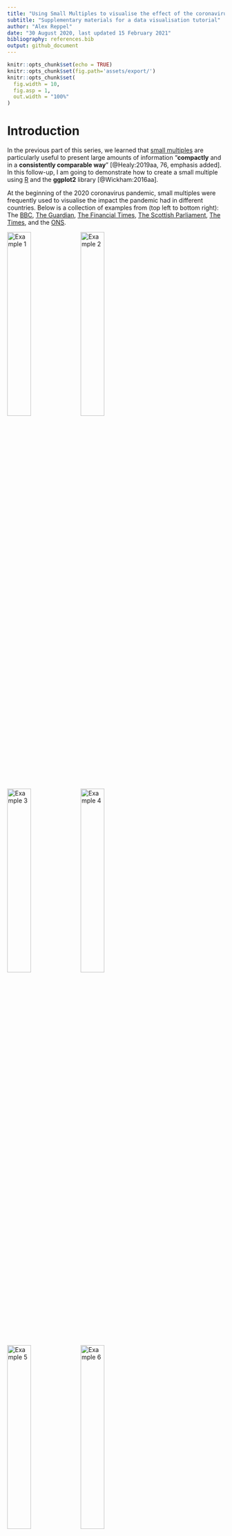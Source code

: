 ```yaml
---
title: "Using Small Multiples to visualise the effect of the coronavirus pandemic (Part 2)"
subtitle: "Supplementary materials for a data visualisation tutorial"
author: "Alex Reppel"
date: "30 August 2020, last updated 15 February 2021"
bibliography: references.bib
output: github_document
---
```



```r
knitr::opts_chunk$set(echo = TRUE)
knitr::opts_chunk$set(fig.path='assets/export/')
knitr::opts_chunk$set(
  fig.width = 10,
  fig.asp = 1,
  out.width = "100%"
)
```


# Introduction

In the previous part of this series, we learned that [small multiples](https://www.edwardtufte.com/bboard/q-and-a-fetch-msg?msg_id=0000hv) are particularly useful to present large amounts of information "**compactly** and in a **consistently comparable way**" [@Healy:2019aa, 76, emphasis added]. In this follow-up, I am going to demonstrate how to create a small multiple using [R](https://www.r-project.org/) and the **ggplot2** library [@Wickham:2016aa].

At the beginning of the 2020 coronavirus pandemic, small multiples were frequently used to visualise the impact the pandemic had in different countries. Below is a collection of examples from (top left to bottom right): The [BBC](https://www.bbc.com/news/world-51235105), [The Guardian](https://www.theguardian.com/world/2020/jul/30/covid-19-england-had-highest-excess-death-levels-in-europe-by-end-of-may), [The Financial Times](https://www.ft.com/content/a2901ce8-5eb7-4633-b89c-cbdf5b386938), [The Scottish Parliament](https://spice-spotlight.scot/2020/06/19/excess-deaths-in-scotland/), [The Times](https://www.thetimes.co.uk/article/curfew-threat-to-stop-virus-bwnst6nrq), and the [ONS](https://www.ons.gov.uk/peoplepopulationandcommunity/birthsdeathsandmarriages/deaths/bulletins/deathsregisteredweeklyinenglandandwalesprovisional/weekending14august2020).

![Example 1](assets/img/example3.png){width=33%}
![Example 2](assets/img/example2.png){width=33%}
![Example 3](assets/img/example1.png){width=33%}
![Example 4](assets/img/example4.png){width=33%}
![Example 5](assets/img/example5.png){width=33%}
![Example 6](assets/img/example6.png){width=33%}

Several of these examples compare *mortality rates* across countries. One of them, [John Burn-Murdock](https://twitter.com/jburnmurdoch)'s small multiple of [mortality rates for different countries](https://www.ft.com/content/a2901ce8-5eb7-4633-b89c-cbdf5b386938), is a particularly impressive example of how a carefully designed small multiple makes complex data accessible. Part of its appeal are the customisations and instructive annotations that were added to the graph.

![FT analysis of mortality rates by John Burn-Murdock. (Source: Financial Times.)](assets/img/inspiration.png){width=75%}


## Aim

Collecting mortality data across countries is difficult and we are not attempting to replicate that in this exercise. Instead, we will create a small multiple that compares *mortality rates* for England and Wales across different age groups using [R](https://www.r-project.org/) and the **ggplot2** library [@Wickham:2016aa]. As an additional challenge, my aim is to reproduce some of the aesthetics, as well as the overall visual appeal of [John Burn-Murdock](https://twitter.com/jburnmurdoch)'s small multiple of [mortality rates for different countries](https://www.ft.com/content/a2901ce8-5eb7-4633-b89c-cbdf5b386938).


## Acknowledgements

Good data visualisations depend on good data. For this exercise, I used data from the UK's [Office for National Statistics](https://www.ons.gov.uk/peoplepopulationandcommunity/birthsdeathsandmarriages/deaths/articles/comparisonsofallcausemortalitybetweeneuropeancountriesandregions/januarytojune2020). 

This, then, brings me to the first code snippet. Here, we create a variable called `acknowledgements` to store a number of acknowledgements that will later appear at the lower right corner of the graph. 

```r
acknowledgements <- c(
    "Data: Office for National Statistics licensed under the Open Government Licence.",
    "Created by AR using R and ggplot2. Aesthetics inspired by John Burn-Murdock / FT.",
    "Reference: Wickham H. (2016). ggplot2: Elegant Graphics for Data Analysis, 2nd ed., New York: Springer.")
```


# Customisation

There are a couple of additional variable required for the graph, such as an appropriate `title`.

```r
title <- "Weekly provisional figures on deaths registered in England and Wales."
```

Earlier, I said that, as an additional challenge, we will try to reproduce some of the design aesthetic of an existing visualisation, which means we should specify a couple of customisation options that we only have to specify once, but that will be used in code blocks through this exercise.

These are:

1. A subtitle that allows us to highlight individual words
2. The ability to highlight specific weeks in the final graph
3. A custom colour scheme


## Highlight individual words in the subtitle

We will use the subtitle of the final graph as a replacement for a more traditional legend that assists viewers in decoding the final graph.

This unwieldy line stores the text "*Weekly cases by age group for 2020 compared to the historic average between 2010 and 2019*" into the `subtitle` variable.

```r
subtitle <- "Weekly cases by age group for <b style='color: %s'>%d</b> compared to the <b style='color: %s'>historic average</b> between <b style='color: %s'>%d</b> to <b style='color: %s'>%d</b>."
```

The text contains some [HTML](https://en.wikipedia.org/wiki/HTML) code to highlight individual words, three placeholders (indicated by a `%d`) for dates, and another four placeholders (indicated by a `%s`) for colour labels.

Using HTML formatting and placeholders in the text allows us to (a) highlight individual words and (b) to insert years and colour names dynamically later on. (The technical term for this technique is called [string formatting](https://stackoverflow.com/questions/46085274/is-there-a-string-formatting-operator-in-r-similar-to-pythons).) 


## Highlight individual weeks

Another customisation we will do later on is to highlight individual weeks on the x-axis. The variable `highlight_weeks` contains the numbers of the four weeks that will be shown on the x-axis in the final graph (with the dates corresponding to each week):

1. Week 1, beginning Monday, 30. December 2019
2. Week 13, beginning Monday, 23. March 2020
3. Week 27, beginning Monday, 29. June 2020
4. Week 53, beginning Monday, 28. December 2020

```r
highlight_weeks <- c(1, 13, 27, 53)
```


## Specify a colour scheme

The last customisation we have to specify is a colour scheme. **ggplot2** offers a wide variety of themes and colour schemes, so this is yet another step that isn't really required to create an attractive graph. I am adding it here in an attempt to replicate the visual appeal of [John Burn-Murdock](https://twitter.com/jburnmurdoch)'s small multiple of [mortality rates for different countries](https://www.ft.com/content/a2901ce8-5eb7-4633-b89c-cbdf5b386938).

```r
# Current year
highlight_colour = "#C11B17"
# Previous years
historic_colour = "#343434"
# Background fill
background_colour = "#FFF5EE" # "SeaShell"
# Horizontal and vertical lines
grid_colour = "#FFF9F5"
# Main title
title_colour = "#0C090A" # "Night"
# Subtitle, caption, and axis labels
label_colour = "#5C5858" # "Gray Dolphin"
```


# Setup

Before we can begin crating a graph, we have to load a couple of packages that provide **R** with the necessary capabilities. We also have to load our data file.


## Packages

This exercise uses **ggplot2**, which is part of [tidyverse](https://www.tidyverse.org), a collection of several useful packages.

[tidyverse](https://www.tidyverse.org) is not part of the default R installation and needs to be installed separately.

To be able to customise the `subtitle` with HTML formatting, we also need to install [ggtext](https://github.com/wilkelab/ggtext). (In the code snippet below, the commands to load both packages are commented out. Remove the "#" sign in front of each line to install each package.)

```r
# install.packages("tidyverse")
# install.packages("ggtext")
```

Once installed, required packages can be loaded using the `library()` function.

```r
library(tidyverse)
library(ggtext)
```


## Data files

The data file extracted from the **ONS** data is stored as [comma-separated values](https://en.wikipedia.org/wiki/Comma-separated_values) and needs to be read into a variable.

The place where **R** can find the data file is the only argument required by the `read.csv()` function. The file is called `small_multiples_data_age_EW.csv` in the `_assets/_data/` directory.

We add two more useful arguments this function: (a) to specify that column names should be left untouched (`check.names = FALSE`) and (b) that empty cells should be treated as missing values or `NA`s, so that **R** knows that these values are missing (`na.strings = ""`).

```r
data <- read.csv(
  "assets/data/small_multiples_data_age_EW.csv",
  check.names = FALSE,
  na.strings = "")
```

We can confirm that the data was successfully loaded by using the `tail()` function, which displays the last couple of rows of the data set.

```r
tail(data)
```

Using the `tail()` function confirms that the data has been loaded successfully and that it is stored as expected, with the six age groups used as column labels.


# Data manipulation

Some additional *data wrangling* [@Sterling:2005aa] is required to convert the data set into a format that the **ggplot2** library can understand:

1. convert dates from text into date objects
2. 'tidy' the data set
3. create custom labels for the x-axis


## Dates

Dates are currently stored as text strings, but it'll be much easier to work with dates as `date object`, or objects where **R** knows that it is working with dates. 

The following code tells **R** that the `DATE` column contains dates in the form `DD/MM/YYYY`. The `data$DATE` command is shorthand for "select the entire `DATE` column in the `data` data set".

```r
data$DATE <- as.Date(
  data$DATE,
  format = "%d/%m/%Y")  # e.g. "26/08/2020"
```

Once dates are converted into date objects, **R** knows what to do with them. We can, for example, move each individual date stored in our data set back four days:

```r
data$DATE <- data$DATE - 4  # Move four days back to the beginning of the week.
```

I am doing this to highlight how easy it is to manipulate dates in **R**. But there is also a practical reason for moving the date to the beginning of the week. The ONS data labels weeks by the date of the Friday, or the end, of that week. By subtracting four days, we arrive at the Monday of the same week.

While not strictly necessary, it demonstrates the flexibility we have in terms of manipulating data within **R**, as opposed to changing date labels manually in a spreadsheet programme for example. (However, it is also important to acknowledge that the adjustment made here changes the reference to the data in the **ONS** data set, which may not be appropriate. These changes are made for illustrative purposes.)


## 'Tidy' the data set

The original data set from the **ONS** and the data set I created from it store some relevant values in columns., such as the six `Age Groups`. This format is often referred to as "*wide*", as opposed to a "*long*" format where all values are stored in rows and no values are stored in columns. While I find "wide" data much easier to read or work with manually, **ggplot2** disagrees and prefers data stored in "long" format, which is also known as "*tidy*" format.

The following code, adapted from Wickham and Grolemund [-@Wickham:2017aa, p. 153] converts our data set from a "wide" format into "long" or "tidy" format:

```r
data <- data %>%
  gather(
    `14 years or younger`,
    `15 to 44 years`,
    `45 to 64 years`,
    `65 to 74 years`,
    `75 to 84 years`,
    `85 years or more`,
    key = "AGE_GROUP",
    value = "CASE_COUNT")
```

We can confirm this by listing some of the rows in the now "tidy" data set. Here, we list five rows, starting at row 3,392:

```r
data[3392:3396,]
```

We can see that the different age groups were successfully into a "tidy" format that **ggplot2** likes.


## Identify current, previous, and first year

Many of the examples shown at the beginning of this tutorial compare mortality rates for 2020 with the average rates of previous years (typically the average over the past five years). This is an effective way to inform citizens about the impact of the pandemic.

We aim for something similar in this example, which requires us to distinguish data for the current year, previous years, and also for the first year in the data set. (These variables will be used in subsequent code blocks and to customise the `subtitle`.)

Identifying the current, previous, and first year in the data set is straightforward by locating either the highest values (using the `max()` function), or the lowest value (using the `min()` function) in the data set.

```r
current_year <- max(data$YEAR)
```


```r
previous_year <- max(data$YEAR[data$YEAR != current_year])  # != translates into "is not equal to"
```


```r
first_year <- min(data$YEAR)
```


## Labels (x-axis)

For this example, it is desirable to use actual dates as x-axis labels instead of listing the number of weeks.

The following code block looks intimidating, but really all it does is create a subset from our data that is restricted to the current year and the weeks we said we want to highlight in the final graph (which we had previously stored in the `highlighted_weeks` variable).

From this subset, all the `unique()` dates are extracted from the `DATE` column. The result is a list of dates from the current year that correspond with the list of weeks we want to highlight.

```r
dates <- unique(
  subset(
    data,
    YEAR == current_year & WEEK %in% highlight_weeks)$DATE)
```

We then assign that list of dates as names to the `highlight_weeks` variable. Because we previously converted dates into date *objects*, we can now change the way dates are displayed with the `format()` function.

```r
names(highlight_weeks) <- format(dates, "%d\n%b")
```


## Current and historic data

The previous data manipulation steps were applied to the entire data set.

The next ones require a distinction between `current` data (i.e., data from the most recent year) and `historic` data (i.e., data from previous years).

```r
current <- subset(data, YEAR == current_year)
```


```r
historic <- subset(data, YEAR < current_year)
```


## Historic average

While not particularly elegant, splitting the data into two separate data sets is a pragmatic way to be able to create the average of data from previous years.

The first step is to calculate the average (`mean`) of values for each `WEEK` and `AGE_GROUP` of the `historic` data set. Results are stored in a new variable called `historic_average`.

```r
historic_average <- aggregate(
  CASE_COUNT ~ WEEK + AGE_GROUP,
  FUN = mean,
  data = historic)
```

Looking at the variable `historic_average`, we can see that it is a table of averages for each of the age groups and weeks.

```r
tail(historic_average)
```

Another fairly complicated looking line changes the label of the third column from `CASE_COUNT` to `HISTORIC_AVERAGE`.

```r
names(historic_average)[names(historic_average) == "CASE_COUNT"] <- "HISTORIC_AVERAGE"
```

Having changed the label, we can now move on to merge the column `historic_average` into the `current` data set.

```r
current <- merge(
  current,
  historic_average,
  by = c("WEEK", "AGE_GROUP"),
  all = TRUE)
```

This helps create another column in the `current` data set called `YMIN`. This column contains the *minimum value* for each week of either the current year or the `historic_average`. (You will see later that this is used to determine the *floor* of the area plot for each week; otherwise, the area plot would fill the entire area down to the x-axis, which is not what we want.)

```r
current["YMIN"] <- apply(
  cbind(
    current$CASE_COUNT,
    current$HISTORIC_AVERAGE),
  1, min, na.rm = TRUE)
```


# The graph

We are now ready to generate the graph.


## Base layer

In *ggplot2*, a graph is initiated with the `ggplot()` function. The following code specifies to use the `historic` data set as its default and to show `WEEK`s on the x-axis and `CASE_COUNT`s on the y-axis.

```r
figure <- ggplot(
  data = historic,
  mapping = aes(
    x = WEEK,
    y = CASE_COUNT,
    group = as.factor(YEAR))
  )
```

What makes **ggplot2** to easy to use is its notion of *layers*. Having initialised the base layer above, we can now begin building our graph by adding additional layers to it.

But first, I would like to add the title, subtitle, and caption to our base layer.


### Labels

Adding labels to a graph is straightforward in **ggplot2**. Unfortunately, the customisation I want to add makes this process a little more complicated, because we first have to prepare the `subtitle` and `caption` text.

Remember the `subtitle` variable at the beginning of this exercise?

```r
subtitle
```

By using a combination of *string formatting* and *HTML code*, we can create a subtitle in lieu of a legend.

```r
subtitle <- sprintf(
  subtitle,
  highlight_colour,
  current_year,
  historic_colour,
  historic_colour,
  first_year,
  historic_colour,
  previous_year
  )
```

Using the `sprintf()` function, we swap the placeholders `%s` (text strings) and `%d` (dates) with variables from our data set. Each placeholder corresponds with the parameter of the function. (Example: The first `%s` in `subtitle` is replaced by the value stored in `highlight_colour`.)

We can confirm that everything worked well by printing the `subtitle` variable after formatting:

```r
subtitle
```

This is exactly what we wanted. Because we have loaded the `ggtext()` library, this will later interpret the HTML code when adding the text to the graph.

Similarly, we have previously stored acknowledgements in the `acknowledgements` variable, which consists of several items.

```r
acknowledgements
```

Before we can add that text to the graph, we have to "glue" each item together into a single text string.

We do that by converting our list of acknowledgements into a text string using the `paste()` function. The odd-looking argument `collapse = "\n"` tells it to join each items together with a new line character in between (`\n` is the so called [espace sequence](https://en.wikipedia.org/wiki/Escape_sequence) representing a "line break" or "[newline](https://en.wikipedia.org/wiki/Newline)").

By separating each item with a "new line", the caption runs over several lines, which looks much better than trying to put all that text into a single line.

```r
caption <- paste(
  acknowledgements,
  collapse = "\n")
```

We can now add the title, subtitle, and caption to the graph. **ggplot2** makes that very easy with concatenation where something is added (using the `+` operator) to the existing graph object (stored in the `figure` variable).

```r
figure <- figure +
  labs(
    title = title,
    subtitle = subtitle,
    caption = paste(
      acknowledgements,
      collapse = "\n")
    )
```

Printing the graph shows an empty frame, which is as it should be because we haven't yet specified any data to be put on top of it!

```r
figure
```


### Facet wrap

Before we add data to the frame, we convert it into a **small multiple**.

This step demonstrates the power of **ggplot2** probably more than any of the previous or subsequent steps.

This exercise began with the challenge of producing aesthetically pleasing small multiples. To do that in **ggplot2**, all that is required is the `facet_wrap()` function with three arguments:

1. The variable used to distinguish individual graphs
2. The number of rows used to organise individual graphs
3. Whether the same or different scales should be used for each graph

Once again, we add that to our existing graph object.

```r
figure <- figure +
  facet_wrap(
    ~ AGE_GROUP,
    nrow = 2,
    scales = "free"
    )
```

We use `AGE_GROUP` to separate the graph into six smaller graphs, arranged across two rows (`nrow`), with each individual graph using their own scale. (In reality, this only applies to the y-axis, because all six graphs use the same values for the x-axis).

```r
figure
```


## Additional layers

Now that we have established the frame for our small multiple, we can begin adding data to it.

Once again, the beauty of **ggplot2** is the clarity which which graphs are build. It applies a "*layered grammar of graphics*", which means that a graph can be thought of as a collection of layers, each one drawn over the previous one.

Without elements of subsequent layers printed over them, those of previous layers remain visible. The use of transparency offers further possibilities to keep them visible.


### Layer 1

The first layer shows historic data as a series of line graphs. Each line represents the number of weekly cases for one year between 2010 and 2019.

```r
figure <- figure +
  geom_line(
    colour = historic_colour,
    alpha = 0.1) # opacity level of 10%
```

The way lines are arranged does not allow for a direct comparison of historic data. An obvious way to enable this would be to draw each line in a different colour, thus considerably increasing the visual complexity of the resulting graph.

But this is not what we are interested in here. Instead, we can broadly see whether cases have fluctuated over the years, which is what we want.

```r
figure
```


### Layer 2

The second layer shows the *average of weekly cases* over all the previous years (i.e., between 2010 and 2019).

The average is once again shown as a line graph, although this time with a thicker line and considerably less opacity.

```r
figure <- figure +
  geom_line(
    data = current,
    mapping = aes(
      x = WEEK,
      y = HISTORIC_AVERAGE),
    size = 1,
    colour = historic_colour,
    alpha = 0.8)
```


```r
figure
```


### Layer 3

One of the most interesting and powerful aspects of the original inspiration for this exercise, [John Burn-Murdock](https://twitter.com/jburnmurdoch)'s small multiple of [mortality rates for different countries](https://www.ft.com/content/a2901ce8-5eb7-4633-b89c-cbdf5b386938) is the use of a shaded area indicating [total excess deaths during the outbreak](https://www.ft.com/content/a2901ce8-5eb7-4633-b89c-cbdf5b386938).

While our example aims to replicate this feature in principle, we are much less ambitious: Instead of a shaded area during a specific period, such as the period of the current pandemic, a shaded area is shown for every week where the cases in 2020 are above the historical average.

We draw this area by specifying maximum and minimum values for the y-axis. The maximum value is always the value for the current year. The minimum value is either the value for the current year or that of the historic average, whatever is lowest (we have already calculated these values and stored them in the `YMIN` column).

This ensures that only the area between the current value and historic average is filled, and only if the current value is higher than the historic average.

```r
figure <- figure +
  geom_ribbon( # Used to create a filled area
    data = current,
    mapping = aes(
      x = WEEK,
      ymin = YMIN,
      ymax = CASE_COUNT),
    fill = highlight_colour,
    alpha = 0.25)
```


```r
figure
```


### Layer 4

The fourth layer is added for visual effect, once again inspired by [John Burn-Murdock](https://twitter.com/jburnmurdoch)'s [original](https://www.ft.com/content/a2901ce8-5eb7-4633-b89c-cbdf5b386938).

This layer draws a white line above the area graph of the previous layer. The line size is slightly thicker than the layer that will be added next, which creates a pleasing visual effect of a subtle white shadow underneath the actual line for the current year.


```r
figure <- figure +
  geom_line(
    data = current,
    mapping = aes(
      x = WEEK,
      y = CASE_COUNT,
      group = as.factor(YEAR)),
    size = 2,
    colour = background_colour,
    alpha = 0.8)
```

```r
figure
```


### Layer 5

All that is now missing is a line graph for the `current` year. This is drawn on top of the previous white line. The result gives the impression that layers 3-5 form a visual entity, a filled area chart with a distinct outer line and a subtle white shadow underneath.

```r
figure <- figure +
  geom_line(
    data = current,
    mapping = aes(
      x = WEEK,
      y = CASE_COUNT,
      group = as.factor(YEAR)),
    size = 1, # should be lower than the value of the previous line geom
    colour = highlight_colour, # should be different from the colour of the previous line geom
    alpha = 0.8)
```


```r
figure
```


### Layer 6

The final layer is yet another one added for aesthetic reasons. It is a straight horizontal line that meets the y-axis at point zero.

The line provides the lower end of the graph, which increases the visual appeal of the graph when plotted as small multiples.

```r
figure <- figure +
  geom_hline(
    yintercept = 0, # intercept the y-axis at point 0
    colour = label_colour,
    alpha = 0.8,
    size = 1)
```


```r
figure
```


## Themes

The graph is now ready. **ggplot2** provides a number of attractive [themes](https://ggplot2-book.org/polishing.html) to ensure visual consistency and to enhance the visual appeal of the final output.


### A build-in theme

The graph below uses the `theme_minimal()` function, one of the default themes available in **ggplot2**.


```r
figure + theme_minimal()
```


### Customised theme

However, replicating the original inspiration as closely as possible requires a custom theme. While customising a theme is straightforward and very well explained in [@Wickham:2016aa], this step can take some time to get right.

```r
figure <- figure +
  theme(
    # Plot
    plot.background = element_rect(
      fill = background_colour),
    plot.margin = margin(
      0, 30, 20, 20),
    # Title
    plot.title = element_text(
      margin = margin(
        20, 0, 0, 0),
      size = 20,
      colour = title_colour,
      face = "bold",
      hjust = 0),
    plot.title.position = "plot",
    # Subtitle
    plot.subtitle = element_markdown(
      size = 14,
      colour = label_colour,
      margin = margin(
        5, 0, 10, 0),
      hjust = 0),
    # Caption
    plot.caption = element_text(
      size = 12,
      colour = label_colour,
      margin = margin(
        10, 0, 0, 0),
      hjust = 1),
    plot.caption.position = "plot",
    # Legend
    legend.position = "none",    
    # x and y-axis
    axis.ticks.length = unit(5, "pt"),
    # x-axis
    axis.title.x = element_blank(),    
    axis.text.x = element_text(
      size = 10,
      colour = historic_colour),
    # y-axis
    axis.title.y = element_blank(),    
    axis.text.y = element_text(
      size = 12,
      colour = historic_colour),
    axis.ticks.y = element_blank(),
    # Panels (within the grid)
    panel.background = element_rect(
      fill = background_colour),
    panel.spacing = unit(25, "pt"),
    panel.grid.major = element_line(
      color = grid_colour,
      size = 0.5),
    panel.grid.minor = element_blank(),
    strip.background = element_rect(
      fill = background_colour),
    strip.text = element_text(
      size = 12,
      colour = title_colour,
      face = "bold",
      hjust = 0,
      margin = margin(
        20, 0, 10, 0)
      ),
    )
```


```r
figure
```


## Scales

What is still missing are customised scales for both axis. We begin by replacing the labels on the x-axis that **ggplot2** has chosen for us. 


### X-axis

Instead of default labels, we use dates for the weeks as listed in the variable `highlight_weeks`. The following code block tells **ggplot2** to scale the x-axis from zero to the last available, i.e. the last week available in our data set.

```r
figure <- figure +
  scale_x_continuous(
    expand = c(0,0),
    breaks = highlight_weeks,
    labels = names(highlight_weeks),
    limits = c(0, NA))
```

The `breaks` argument specifies that small tick marks should be shown for each of the weeks listed in `highlight_weeks`. The `labels` argument specifies that each tick mark should be labelled with the corresponding date.

```r
figure
```


### Y-axis: One for each graph

For the y-axis, we instruct **ggplot2** to use commas when showing values (as in `1,000`) and to only show only up to three values: A maximum value, roughly half of that maximum, and a zero at the bottom of the y-axis.

```r
figure <- figure +
  scale_y_continuous(
    expand = c(0,0), # move x axis up
    label = scales::comma,    
    breaks = function(x) {
      m <- round(x * .95, digits = -2)
      c(round(m / 2, digits = -2), m)
      }  
    )
```


```r
figure
```


```r
# Save this version of the output
ggsave(
    plot = figure,
    width = 297,
    height = 210,
    units = "mm",
    filename = "assets/export/age-groups-free-y-axis.pdf"
    )
```


### Y-axis: One axis for all graphs

To demonstrate the difference between a `free` and `fixed` y-axis, I have manually adjusted the `breaks` argument and specified the `limits` argument to fit the highest value across the entire data set.

The result is a y-axis that is `fixed` to the highest value across all graphs. The outcome of this change is quite striking and demonstrates the difference between `free` and `fixed` axis quite well.

```r
figure <- figure +
  scale_y_continuous(
    label = scales::comma, 
    breaks = c(0, 5000, 10000),
    limits = c(0, 10000)    
    )
```


```r
figure
```


```r
# Save this version of the output
ggsave(
    plot = figure,
    width = 297,
    height = 210,
    units = "mm",
    filename = "assets/export/age-groups-fixed-y-axis.pdf"
    )
```


# Summary

The aim of this exercise was to demonstrate how easy it is to create aesthetically pleasing data visualisations with **ggplot2**.

A considerable level of complexity was added by a desire to reproduce some of the aesthetics, as well as the overall visual appeal of [John Burn-Murdock](https://twitter.com/jburnmurdoch)'s small multiple of [mortality rates for different countries](https://www.ft.com/content/a2901ce8-5eb7-4633-b89c-cbdf5b386938).

What impressed me most about **R** and the **ggplot2** library when I first learned it not too long ago, was the ease with which I was able to create small multiples.  Without the customisations added to this example, creating aesthetically pleasing data visualisations takes very little time.

I hope that you have enjoyed this exercise. While the final graph may not be as insightful as some of the examples I mentioned at the beginning of this exercise, I nevertheless hope that it has encourages some of you to explore **R** and the **ggplot2** package for your own projects.


# References
